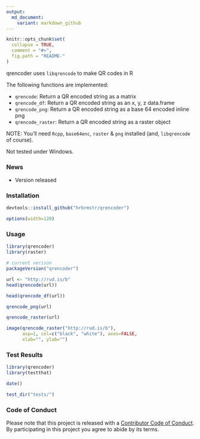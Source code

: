 ```yaml
---
output:
  md_document:
    variant: markdown_github
---
```


<!-- README.md is generated from README.Rmd. Please edit that file -->

```r
knitr::opts_chunk$set(
  collapse = TRUE,
  comment = "#>",
  fig.path = "README-"
)
```

qrencoder uses `libqrencode` to make QR codes in R

The following functions are implemented:

- `qrencode`:	Return a QR encoded string as a matrix
- `qrencode_df`:	Return a QR encoded string as an x, y, z data.frame
- `qrencode_png`:	Return a QR encoded string as a base 64 encoded inline png
- `qrencode_raster`:	Return a QR encoded string as a raster object

NOTE: You'll need `Rcpp`, `base64enc`, `raster` & `png` installed (and, `libqrencode` of course). 

Not tested under Windows.

### News

- Version  released

### Installation

```r
devtools::install_github("hrbrmstr/qrencoder")
```

```r
options(width=120)
```

### Usage

```r
library(qrencoder)
library(raster)

# current verison
packageVersion("qrencoder")

url <- "http://rud.is/b"
head(qrencode(url))

head(qrencode_df(url))

qrencode_png(url)

qrencode_raster(url)

image(qrencode_raster("http://rud.is/b"), 
      asp=1, col=c("black", "white"), axes=FALSE, 
      xlab="", ylab="")
```

### Test Results

```r
library(qrencoder)
library(testthat)

date()

test_dir("tests/")
```

### Code of Conduct

Please note that this project is released with a [Contributor Code of Conduct](CONDUCT.md). 
By participating in this project you agree to abide by its terms.
